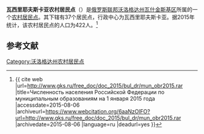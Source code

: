 {{Infobox Settlement
| official_name = 瓦西里耶夫斯卡亚农村居民点
| native_name = Сельское поселение Васильевское
| settlement_type = [[农村居民点|农村居民点]]
| subdivision_type = [[国家|国家]]
| subdivision_type1 = [[州_(俄罗斯)|州]]
| subdivision_type2 = [[区_(苏联)|区]]
| subdivision_name = {{RUS}}
| subdivision_name1 = [[沃洛格达州|沃洛格达州]]
| subdivision_name2 = [[瓦什金斯基区|瓦什金斯基区]]
| seat_type = 行政中心
| seat = 瓦西里耶夫斯卡亚
| population_as_of=2015
| population_footnotes = <ref name=stat />
| population_total = 422
| coordinates_display = inline,title
| latd =  | latm =  | lats =  | latNS = N
| longd =  | longm =  | longs =  | longEW = E
| timezone = [[莫斯科时间|MSK]]
| utc_offset = +3
| blank_name = [[俄罗斯市政土地区划代码|OKTMO编码]]
| blank_info = 
}}
'''瓦西里耶夫斯卡亚农村居民点'''（{{lang-ru|Сельское поселение Васильевское}}）是[[俄罗斯联邦|俄罗斯联邦]][[沃洛格达州|沃洛格达州]][[瓦什金斯基区|瓦什金斯基区]]所属的一个[[农村居民点|农村居民点]]。其下辖有37个居民点，行政中心为瓦西里耶夫斯卡亚。据2015年统计，该农村居民点的人口为422人。<ref name=stat>{{ cite web |url=http://www.gks.ru/free_doc/doc_2015/bul_dr/mun_obr2015.rar |title=Численность населения Российской Федерации по муниципальным образованиям на 1 января 2015 года |accessdate=2015-08-06 |archiveurl=https://www.webcitation.org/6aaNzOlFO?url=http://www.gks.ru/free_doc/doc_2015/bul_dr/mun_obr2015.rar |archivedate=2015-08-06 |language=ru |deadurl=yes }}</ref>

== 参考文献 ==
{{reflist}}

{{Russia-stub}}

[[Category:沃洛格达州农村居民点|Category:沃洛格达州农村居民点]]